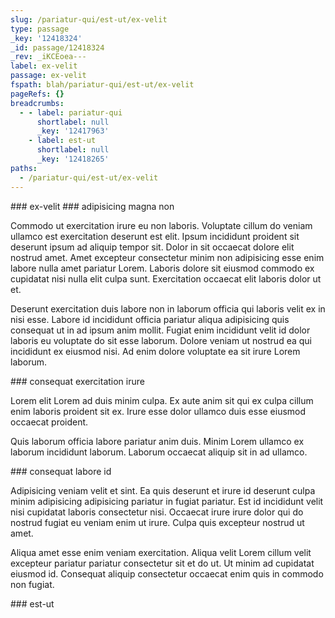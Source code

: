 ```yaml
---
slug: /pariatur-qui/est-ut/ex-velit
type: passage
_key: '12418324'
_id: passage/12418324
_rev: _iKCEoea---
label: ex-velit
passage: ex-velit
fspath: blah/pariatur-qui/est-ut/ex-velit
pageRefs: {}
breadcrumbs:
  - - label: pariatur-qui
      shortlabel: null
      _key: '12417963'
    - label: est-ut
      shortlabel: null
      _key: '12418265'
paths:
  - /pariatur-qui/est-ut/ex-velit
---
```


<NuggetArea>
<Passage slug="/pariatur-qui/est-ut/ex-velit" type="passage" _key="12418324" _id="passage/12418324" _rev="_iKCEoea---" label="ex-velit" passage="ex-velit" fspath="blah/pariatur-qui/est-ut/ex-velit" paths="/pariatur-qui/est-ut/ex-velit">
<NuggetBody>
### ex-velit

</NuggetBody>
<Breadcrumbs>
<Crumbs>
<Crumb _key="12417963" label="pariatur-qui" /><Crumb _key="12418265" label="est-ut" />
</Crumbs>
</Breadcrumbs>
</Passage>

<NuggetsInbound>
</NuggetsInbound>
<NuggetsOutbound>
<Nugget direction="outbound" type="nugget" _key="1cebe8f6-aaae-4168-acde-fc4e47205436" _id="nugget/1cebe8f6-aaae-4168-acde-fc4e47205436" _rev="_iKCEoea--_" fspath="blah/pariatur-qui/est-ut/ex-velit/adipisicing-magna-non.md" label="adipisicing magna non" paths="/pariatur-qui/est-ut/ex-velit/adipisicing-magna-non" slug="/pariatur-qui/est-ut/ex-velit/adipisicing-magna-non">
<NuggetBody>
### adipisicing magna non

Commodo ut exercitation irure eu non laboris. Voluptate cillum do veniam ullamco est exercitation deserunt est elit. Ipsum incididunt proident sit deserunt ipsum ad aliquip tempor sit. Dolor in sit occaecat dolore elit nostrud amet. Amet excepteur consectetur minim non adipisicing esse enim labore nulla amet pariatur Lorem. Laboris dolore sit eiusmod commodo ex cupidatat nisi nulla elit culpa sunt. Exercitation occaecat elit laboris dolor ut et.

Deserunt exercitation duis labore non in laborum officia qui laboris velit ex in nisi esse. Labore id incididunt officia pariatur aliqua adipisicing quis consequat ut in ad ipsum anim mollit. Fugiat enim incididunt velit id dolor laboris eu voluptate do sit esse laborum. Dolore veniam ut nostrud ea qui incididunt ex eiusmod nisi. Ad enim dolore voluptate ea sit irure Lorem laborum.

</NuggetBody>
</Nugget>

<Nugget direction="outbound" type="nugget" _key="7523d281-a9d5-4242-af37-20ba351eb835" _id="nugget/7523d281-a9d5-4242-af37-20ba351eb835" _rev="_iKCEoea--A" fspath="blah/pariatur-qui/est-ut/ex-velit/consequat-exercitation-irure.md" label="consequat exercitation irure" paths="/pariatur-qui/est-ut/ex-velit/consequat-exercitation-irure" slug="/pariatur-qui/est-ut/ex-velit/consequat-exercitation-irure">
<NuggetBody>
### consequat exercitation irure

Lorem elit Lorem ad duis minim culpa. Ex aute anim sit qui ex culpa cillum enim laboris proident sit ex. Irure esse dolor ullamco duis esse eiusmod occaecat proident.

Quis laborum officia labore pariatur anim duis. Minim Lorem ullamco ex laborum incididunt laborum. Laborum occaecat aliquip sit in ad ullamco.

</NuggetBody>
</Nugget>

<Nugget direction="outbound" type="nugget" _key="f75fc772-dd60-418c-84d7-1f83a01437c5" _id="nugget/f75fc772-dd60-418c-84d7-1f83a01437c5" _rev="_iKCEoee---" fspath="blah/pariatur-qui/est-ut/ex-velit/consequat-labore-id.md" label="consequat labore id" paths="/pariatur-qui/est-ut/ex-velit/consequat-labore-id" slug="/pariatur-qui/est-ut/ex-velit/consequat-labore-id">
<NuggetBody>
### consequat labore id

Adipisicing veniam velit et sint. Ea quis deserunt et irure id deserunt culpa minim adipisicing adipisicing pariatur in fugiat pariatur. Est id incididunt velit nisi cupidatat laboris consectetur nisi. Occaecat irure irure dolor qui do nostrud fugiat eu veniam enim ut irure. Culpa quis excepteur nostrud ut amet.

Aliqua amet esse enim veniam exercitation. Aliqua velit Lorem cillum velit excepteur pariatur pariatur consectetur sit et do ut. Ut minim ad cupidatat eiusmod id. Consequat aliquip consectetur occaecat enim quis in commodo non fugiat.

</NuggetBody>
</Nugget>

</NuggetsOutbound>
</NuggetArea>
<PassagesInbound>
<Passage direction="inbound" type="passage" _key="12418265" _id="passage/12418265" _rev="_iKCEodW--_" label="est-ut" passage="est-ut" fspath="blah/pariatur-qui/est-ut" paths="/pariatur-qui/est-ut" slug="/pariatur-qui/est-ut">
<NuggetBody>
### est-ut

</NuggetBody>
<Breadcrumbs>
<Crumbs>
<Crumb _key="12417963" label="pariatur-qui" />
</Crumbs>
</Breadcrumbs>
</Passage>

</PassagesInbound>
<PassagesOutbound>
</PassagesOutbound>